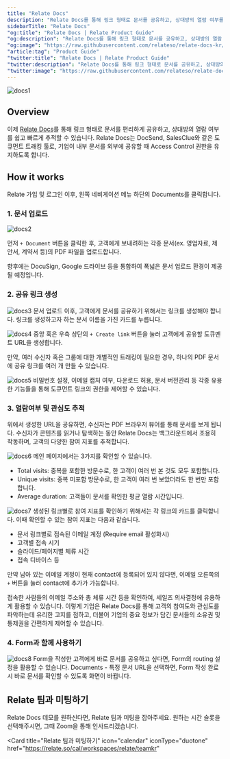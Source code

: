 ```yaml
---
title: "Relate Docs"
description: "Relate Docs를 통해 링크 형태로 문서를 공유하고, 상대방의 열람 여부를 트래킹할 수 있습니다."
sidebarTitle: "Relate Docs"
"og:title": "Relate Docs | Relate Product Guide"
"og:description": "Relate Docs를 통해 링크 형태로 문서를 공유하고, 상대방의 열람 여부를 트래킹할 수 있습니다."
"og:image": "https://raw.githubusercontent.com/relateso/relate-docs-kr/main/docs/images/products/docs/d1-k.png"
"article:tag": "Product Guide"
"twitter:title": "Relate Docs | Relate Product Guide"
"twitter:description": "Relate Docs를 통해 링크 형태로 문서를 공유하고, 상대방의 열람 여부를 트래킹할 수 있습니다."
"twitter:image": "https://raw.githubusercontent.com/relateso/relate-docs-kr/main/docs/images/products/docs/d1-k.png"
---
```


![docs1](/images/products/docs/d1-k.png)

## Overview

이제 [Relate Docs](https://www.relate.kr/products/docs/)를 통해 링크 형태로 문서를 편리하게 공유하고, 상대방의 열람 여부를 쉽고 빠르게 추적할 수 있습니다. Relate Docs는 DocSend, SalesClue와 같은 도큐먼트 트래킹 툴로, 기업이 내부 문서를 외부에 공유할 때 Access Control 권한을 유지하도록 합니다. 


## How it works
Relate 가입 및 로그인 이후, 왼쪽 네비게이션 메뉴 하단의 Documents를 클릭합니다. 

### 1. 문서 업로드

![docs2](/images/products/docs/docs-upload.png)

먼저 `+ Document` 버튼을 클릭한 후, 고객에게 보내려하는 각종 문서(ex. 영업자료, 제안서, 계약서 등)의 PDF 파일을 업로드합니다. 

향후에는 DocuSign, Google 드라이브 등을 통합하여 폭넓은 문서 업로드 환경이 제공될 예정입니다. 

### 2. 공유 링크 생성 

![docs3](/images/products/docs/docs-main.png)
문서 업로드 이후, 고객에게 문서를 공유하기 위해서는 링크를 생성해야 합니다.
링크를 생성하고자 하는 문서 이름을 가진 카드를 누릅니다.

![docs4](/images/products/docs/docs-create-link.png)
중앙 혹은 우측 상단의 `+ Create link` 버튼을 눌러 고객에게 공유할 도큐멘트 URL을 생성합니다. 

만약, 여러 수신자 혹은 그룹에 대한 개별적인 트래킹이 필요한 경우, 하나의 PDF 문서에 공유 링크를 여러 개 만들 수 있습니다.

![docs5](/images/products/docs/docs-link-option.png)
비밀번호 설정, 이메일 캡처 여부, 다운로드 허용, 문서 버전관리 등 각종 유용한 기능들을 통해 도큐먼트 링크의 권한을 제어할 수 있습니다. 

### 3. 열람여부 및 관심도 추적 

위에서 생성한 URL을 공유하면, 수신자는 PDF 브라우저 뷰어를 통해 문서를 보게 됩니다. 
수신자가 콘텐츠를 읽거나 탐색하는 동안 Relate Docs는 백그라운드에서 조용히 작동하며, 고객의 다양한 참여 지표를 추적합니다.

![docs6](/images/products/docs/docs-visits.png)
메인 페이지에서는 3가지를 확인할 수 있습니다.
- Total visits: 중복을 포함한 방문수로, 한 고객이 여러 번 본 것도 모두 포함합니다.
- Unique visits: 중복 미포함 방문수로, 한 고객이 여러 번 보았더라도 한 번만 포함합니다.
- Average duration: 고객들이 문서를 확인한 평균 열람 시간입니다.

![docs7](/images/products/docs/docs-visits-modal.png)
생성된 링크별로 참여 지표를 확인하기 위해서는 각 링크의 카드를 클릭합니다. 이때 확인할 수 있는 참여 지표는 다음과 같습니다.

- 문서 링크별로 접속된 이메일 계정 (Require email 활성화시)
- 고객별 접속 시기 
- 슬라이드/페이지별 체류 시간 
- 접속 디바이스 등

만약 남아 있는 이메일 계정이 현재 contact에 등록되어 있지 않다면, 이메일 오른쪽의 `+` 버튼을 눌러 contact에 추가가 가능합니다.

접속한 사람들의 이메일 주소와 총 체류 시간 등을 확인하여, 세일즈 의사결정에 유용하게 활용할 수 있습니다. 
이렇게 기업은 Relate Docs를 통해 고객의 참여도와 관심도를 파악하는데 유리한 고지를 점하고, 더불어 기업의 중요 정보가 담긴 문서들의 소유권 및 통제권을 간편하게 제어할 수 있습니다. 

### 4. Form과 함께 사용하기
![docs8](/images/products/docs/docs-form-routing.png)
Form을 작성한 고객에게 바로 문서를 공유하고 싶다면, Form의 routing 설정을 활용할 수 있습니다.
Documents - 특정 문서 URL을 선택하면, Form 작성 완료시 바로 문서를 확인할 수 있도록 화면이 바뀝니다.

## Relate 팀과 미팅하기

Relate Docs 데모를 원하신다면, Relate 팀과 미팅을 잡아주세요. 
원하는 시간 슬롯을 선택해주시면, 그때 Zoom을 통해 인사드리겠습니다.

<Card
  title="Relate 팀과 미팅하기"
  icon="calendar"
  iconType="duotone"
  href="https://relate.so/cal/workspaces/relate/teamkr"
>
</Card>